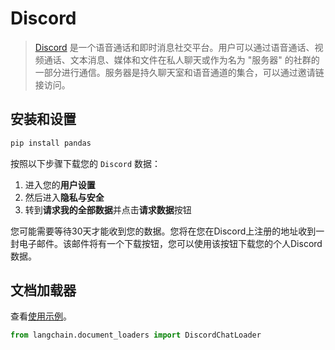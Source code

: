 # Discord

>[Discord](https://discord.com/) 是一个语音通话和即时消息社交平台。用户可以通过语音通话、视频通话、文本消息、媒体和文件在私人聊天或作为名为 "服务器" 的社群的一部分进行通信。服务器是持久聊天室和语音通道的集合，可以通过邀请链接访问。

## 安装和设置


```bash
pip install pandas
```

按照以下步骤下载您的 `Discord` 数据：

1. 进入您的**用户设置**
2. 然后进入**隐私与安全**
3. 转到**请求我的全部数据**并点击**请求数据**按钮

您可能需要等待30天才能收到您的数据。您将在您在Discord上注册的地址收到一封电子邮件。该邮件将有一个下载按钮，您可以使用该按钮下载您的个人Discord数据。


## 文档加载器

查看[使用示例](/docs/modules/data_connection/document_loaders/integrations/discord.html)。

```python
from langchain.document_loaders import DiscordChatLoader
```
